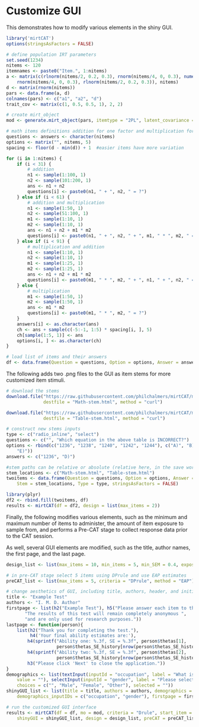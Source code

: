 Customize GUI
======================================

This demonstrates how to modify various elements in the shiny GUI.

```r
library('mirtCAT')
options(stringsAsFactors = FALSE)

# define population IRT parameters
set.seed(1234)
nitems <- 120
itemnames <- paste0("Item.", 1:nitems)
a <- matrix(c(rlnorm(nitems/2, 0.2, 0.3), rnorm(nitems/4, 0, 0.3), numeric(nitems/2),
    rnorm(nitems/4, 0, 0.3), rlnorm(nitems/2, 0.2, 0.3)), nitems)
d <- matrix(rnorm(nitems))
pars <- data.frame(a, d)
colnames(pars) <- c("a1", "a2", "d")
trait_cov <- matrix(c(1, 0.5, 0.5, 1), 2, 2)

# create mirt_object
mod <- generate.mirt_object(pars, itemtype = "2PL", latent_covariance = trait_cov)

# math items definitions addition for one factor and multiplication for the other
questions <- answers <- character(nitems)
options <- matrix("", nitems, 5)
spacing <- floor(d - min(d)) + 1  #easier items have more variation

for (i in 1:nitems) {
    if (i < 31) {
        # addition
        n1 <- sample(1:100, 1)
        n2 <- sample(101:200, 1)
        ans <- n1 + n2
        questions[i] <- paste0(n1, " + ", n2, " = ?")
    } else if (i < 61) {
        # addition and multiplication
        n1 <- sample(1:50, 1)
        n2 <- sample(51:100, 1)
        m1 <- sample(1:10, 1)
        m2 <- sample(1:10, 1)
        ans <- n1 + n2 + m1 * m2
        questions[i] <- paste0(n1, " + ", n2, " + ", m1, " * ", m2, " = ?")
    } else if (i < 91) {
        # multiplication and addition
        n1 <- sample(1:10, 1)
        n2 <- sample(1:10, 1)
        m1 <- sample(1:25, 1)
        m2 <- sample(1:25, 1)
        ans <- n1 + n2 + m1 * m2
        questions[i] <- paste0(m1, " * ", m2, " + ", n1, " + ", n2, " = ?")
    } else {
        # multiplication
        m1 <- sample(1:50, 1)
        m2 <- sample(1:50, 1)
        ans <- m1 * m2
        questions[i] <- paste0(m1, " * ", m2, " = ?")
    }
    answers[i] <- as.character(ans)
    ch <- ans + sample(c(-5:-1, 1:5) * spacing[i, ], 5)
    ch[sample(1:5, 1)] <- ans
    options[i, ] <- as.character(ch)
}

# load list of items and their answers
df <- data.frame(Question = questions, Option = options, Answer = answers, Type = "radio")
```

The following adds two .png files to the GUI as item stems for more customized item stimuli.

```r
# download the stems
download.file("https://raw.githubusercontent.com/philchalmers/mirtCAT/master/tests/GUI-tests/Math-stem.html", 
              destfile = "Math-stem.html", method = "curl")

download.file("https://raw.githubusercontent.com/philchalmers/mirtCAT/master/tests/GUI-tests/Table-stem.html", 
              destfile = "Table-stem.html", method = "curl")

# construct new stems inputs
type <- c("radio_inline", "select")
questions <- c("", "Which equation in the above table is INCORRECT?")
options <- rbind(c("1236", "1238", "1240", "1242", "1244"), c("A)", "B)", "C)", "D)",
    "E)"))
answers <- c("1236", "D)")

#stem paths can be relative or absolute (relative here, in the save working directory)
stem_locations <- c("Math-stem.html", "Table-stem.html")
twoitems <- data.frame(Question = questions, Option = options, Answer = answers,
    Stem = stem_locations, Type = type, stringsAsFactors = FALSE)

library(plyr)
df2 <- rbind.fill(twoitems, df)
results <- mirtCAT(df = df2, design = list(max_items = 2))
```

Finally, the following modifies various elements, such as the minimum and maximum number of items
to administer, the amount of item exposure to sample from, and performs a Pre-CAT stage to 
collect response data prior to the CAT session. 

As well, several GUI elements are modified, such as the title, author names, the first page,
and the last page.

```r
design_list <- list(max_items = 10, min_items = 5, min_SEM = 0.4, exposure = rep(3, 120))

# in pre-CAT stage select 5 items using DPrule and use EAP estimates
preCAT_list <- list(max_items = 5, criteria = "DPrule", method = "EAP")

# change aesthetics of GUI, including title, authors, header, and initial message
title <- "Example Test"
authors <- "I. M. D. Author"
firstpage <- list(h2("Example Test"), h5("Please answer each item to the best of your ability. ",        
       "The results of this test will remain completely anonymous ", 
       "and are only used for research purposes."))
lastpage <- function(person){
    list(h2("Thank you for completing the test."), 
         h4('Your final ability estimates are:'),
        h4(sprintf("Ability one: %.3f, SE = %.3f", person$thetas[1],
                   person$thetas_SE_history[nrow(person$thetas_SE_history), 1])),
        h4(sprintf("Ability two: %.3f, SE = %.3f", person$thetas[2],
                   person$thetas_SE_history[nrow(person$thetas_SE_history), 2])),
        h3("Please click 'Next' to close the application."))
}
demographics <- list(textInput(inputId = "occupation", label = "What is your occupation?",
    value = ""), selectInput(inputId = "gender", label = "Please select your gender.",
    choices = c("", "Male", "Female", "Other"), selected = ""))
shinyGUI_list <- list(title = title, authors = authors, demographics = demographics,
    demographics_inputIDs = c("occupation", "gender"), firstpage = firstpage, lastpage = lastpage)

# run the customized GUI interface
results <- mirtCAT(df = df, mo = mod, criteria = "Drule", start_item = "DPrule",
    shinyGUI = shinyGUI_list, design = design_list, preCAT = preCAT_list)
```
